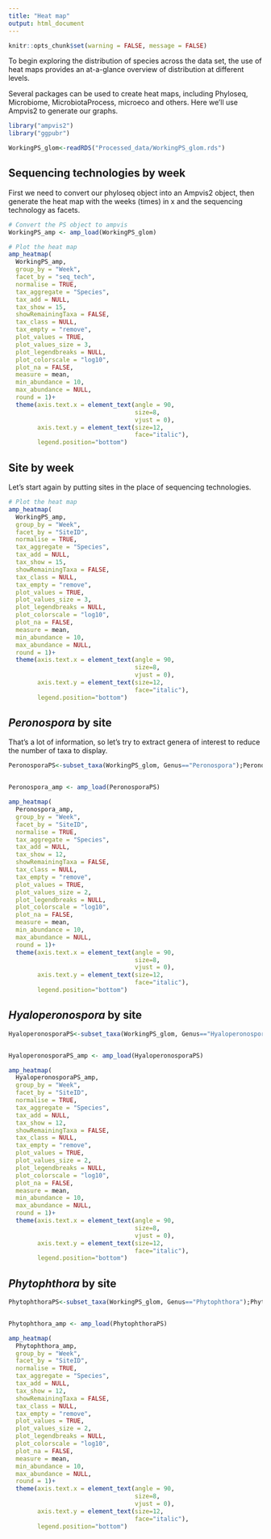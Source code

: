 ```yaml
---
title: "Heat map"
output: html_document
---
```

```r
knitr::opts_chunk$set(warning = FALSE, message = FALSE) 
```

To begin exploring the distribution of species across the data set, the use of heat maps provides an at-a-glance overview of distribution at different levels.

Several packages can be used to create heat maps, including Phyloseq, Microbiome, MicrobiotaProcess, microeco and others. Here we'll use Ampvis2 to generate our graphs. 

```r
library("ampvis2")
library("ggpubr")

WorkingPS_glom<-readRDS("Processed_data/WorkingPS_glom.rds")
```

Sequencing technologies by week 
---- 

First we need to convert our phyloseq object into an Ampvis2 object, then generate the heat map with the weeks (times) in x and the sequencing technology as facets. 

```r
# Convert the PS object to ampvis 
WorkingPS_amp <- amp_load(WorkingPS_glom)

# Plot the heat map
amp_heatmap(
  WorkingPS_amp,
  group_by = "Week",
  facet_by = "seq_tech",
  normalise = TRUE,
  tax_aggregate = "Species",
  tax_add = NULL,
  tax_show = 15,
  showRemainingTaxa = FALSE,
  tax_class = NULL,
  tax_empty = "remove",
  plot_values = TRUE,
  plot_values_size = 3,
  plot_legendbreaks = NULL,
  plot_colorscale = "log10",
  plot_na = FALSE,
  measure = mean,
  min_abundance = 10,
  max_abundance = NULL,
  round = 1)+
  theme(axis.text.x = element_text(angle = 90, 
                                   size=8, 
                                   vjust = 0),
        axis.text.y = element_text(size=12, 
                                   face="italic"),
        legend.position="bottom")
```

Site by week 
----

Let's start again by putting sites in the place of sequencing technologies. 

```r
# Plot the heat map
amp_heatmap(
  WorkingPS_amp,
  group_by = "Week",
  facet_by = "SiteID",
  normalise = TRUE,
  tax_aggregate = "Species",
  tax_add = NULL,
  tax_show = 15,
  showRemainingTaxa = FALSE,
  tax_class = NULL,
  tax_empty = "remove",
  plot_values = TRUE,
  plot_values_size = 3,
  plot_legendbreaks = NULL,
  plot_colorscale = "log10",
  plot_na = FALSE,
  measure = mean,
  min_abundance = 10,
  max_abundance = NULL,
  round = 1)+
  theme(axis.text.x = element_text(angle = 90, 
                                   size=8, 
                                   vjust = 0),
        axis.text.y = element_text(size=12, 
                                   face="italic"),
        legend.position="bottom")
```

_Peronospora_ by site 
----

That's a lot of information, so let's try to extract genera of interest to reduce the number of taxa to display.

```r
PeronosporaPS<-subset_taxa(WorkingPS_glom, Genus=="Peronospora");PeronosporaPS


Peronospora_amp <- amp_load(PeronosporaPS)

amp_heatmap(
  Peronospora_amp,
  group_by = "Week",
  facet_by = "SiteID",
  normalise = TRUE,
  tax_aggregate = "Species",
  tax_add = NULL,
  tax_show = 12,
  showRemainingTaxa = FALSE,
  tax_class = NULL,
  tax_empty = "remove",
  plot_values = TRUE,
  plot_values_size = 2,
  plot_legendbreaks = NULL,
  plot_colorscale = "log10",
  plot_na = FALSE,
  measure = mean,
  min_abundance = 10,
  max_abundance = NULL,
  round = 1)+
  theme(axis.text.x = element_text(angle = 90, 
                                   size=8, 
                                   vjust = 0),
        axis.text.y = element_text(size=12, 
                                   face="italic"),
        legend.position="bottom")
```

_Hyaloperonospora_ by site 
----

```r
HyaloperonosporaPS<-subset_taxa(WorkingPS_glom, Genus=="Hyaloperonospora");HyaloperonosporaPS


HyaloperonosporaPS_amp <- amp_load(HyaloperonosporaPS)

amp_heatmap(
  HyaloperonosporaPS_amp,
  group_by = "Week",
  facet_by = "SiteID",
  normalise = TRUE,
  tax_aggregate = "Species",
  tax_add = NULL,
  tax_show = 12,
  showRemainingTaxa = FALSE,
  tax_class = NULL,
  tax_empty = "remove",
  plot_values = TRUE,
  plot_values_size = 2,
  plot_legendbreaks = NULL,
  plot_colorscale = "log10",
  plot_na = FALSE,
  measure = mean,
  min_abundance = 10,
  max_abundance = NULL,
  round = 1)+
  theme(axis.text.x = element_text(angle = 90, 
                                   size=8, 
                                   vjust = 0),
        axis.text.y = element_text(size=12, 
                                   face="italic"),
        legend.position="bottom")
```

_Phytophthora_ by site 
----

```r
PhytophthoraPS<-subset_taxa(WorkingPS_glom, Genus=="Phytophthora");PhytophthoraPS


Phytophthora_amp <- amp_load(PhytophthoraPS)

amp_heatmap(
  Phytophthora_amp,
  group_by = "Week",
  facet_by = "SiteID",
  normalise = TRUE,
  tax_aggregate = "Species",
  tax_add = NULL,
  tax_show = 12,
  showRemainingTaxa = FALSE,
  tax_class = NULL,
  tax_empty = "remove",
  plot_values = TRUE,
  plot_values_size = 2,
  plot_legendbreaks = NULL,
  plot_colorscale = "log10",
  plot_na = FALSE,
  measure = mean,
  min_abundance = 10,
  max_abundance = NULL,
  round = 1)+
  theme(axis.text.x = element_text(angle = 90, 
                                   size=8, 
                                   vjust = 0),
        axis.text.y = element_text(size=12, 
                                   face="italic"),
        legend.position="bottom")
```


